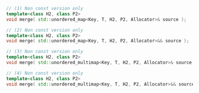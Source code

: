 ```cpp
// (1) Non const version only
template<class H2, class P2>
void merge( std::unordered_map<Key, T, H2, P2, Allocator>& source );

// (2) Non const version only
template<class H2, class P2>
void merge( std::unordered_map<Key, T, H2, P2, Allocator>&& source );

// (3) Non const version only
template<class H2, class P2>
void merge( std::unordered_multimap<Key, T, H2, P2, Allocator>& source );

// (4) Non const version only
template<class H2, class P2>
void merge( std::unordered_multimap<Key, T, H2, P2, Allocator>&& source );
```
